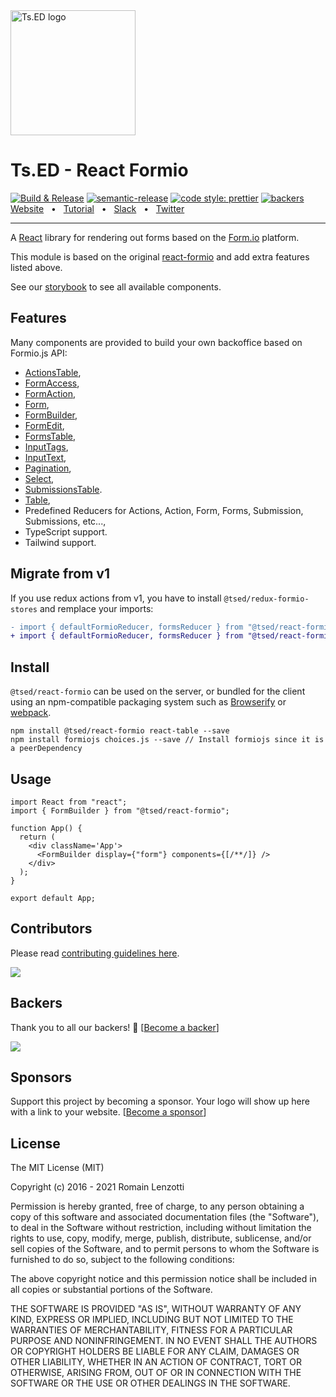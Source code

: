 
<Meta title="Getting started" />

<div className="flex items-center justify-center pb-5">
  <a href="https://tsed.io" target="_blank"><img className="overflow-hidden block"
                                                 src="https://tsed.io/tsed-og.png" width="200" alt="Ts.ED logo"/></a>
</div>

<div className="text-center pb-5">
  <h1>Ts.ED - React Formio</h1>

  <div className="flex items-center justify-center gap-3">
    <a href="https://github.com/tsedio/tsed-formio/actions/workflows/build.yml"><img
      src="https://github.com/tsedio/tsed-formio/actions/workflows/build.yml/badge.svg" alt="Build & Release"/></a>
    <a href="https://github.com/semantic-release/semantic-release"><img
      src="https://img.shields.io/badge/%20%20%F0%9F%93%A6%F0%9F%9A%80-semantic--release-e10079.svg"
      alt="semantic-release"/></a>
    <a href="https://github.com/prettier/prettier"><img
      src="https://img.shields.io/badge/code_style-prettier-ff69b4.svg?style=flat-square"
      alt="code style: prettier"/></a>
    <a href="https://opencollective.com/tsed"><img src="https://opencollective.com/tsed/tiers/badge.svg" alt="backers"/></a>
  </div>
</div>

<div className="text-center pb-5">
  <a href="https://tsed.io/">Website</a>
  <span>&nbsp;&nbsp;•&nbsp;&nbsp;</span>
  <a href="https://tsed.io/tutorials/prisma.html">Tutorial</a>
  <span>&nbsp;&nbsp;•&nbsp;&nbsp;</span>
  <a href="https://api.tsed.io/rest/slack/tsedio/tsed">Slack</a>
  <span>&nbsp;&nbsp;•&nbsp;&nbsp;</span>
  <a href="https://twitter.com/TsED_io">Twitter</a>
</div>

<hr/>

A [React](http://facebook.github.io/react/) library for rendering out forms based on the [Form.io](https://www.form.io)
platform.

This module is based on the original [react-formio](https://github.com/formio/react-formio) and add extra features
listed above.

See our [storybook](https://formio.tsed.io/) to see all available components.

## Features

Many components are provided to build your own backoffice based on Formio.js API:

- [ActionsTable](/story/reactformio-actionstable--sandbox),
- [FormAccess](/story/reactformio-formaccess--sandbox),
- [FormAction](/story/reactformio-formaction--sandbox),
- [Form](/docs/documentation-form--docs),
- [FormBuilder](/docs/documentation-formbuilder--docs),
- [FormEdit](/docs/documentation-formedit--docs),
- [FormsTable](/docs/documentation-formstable--docs),
- [InputTags](/story/reactformio-inputtags--sandbox),
- [InputText](/story/reactformio-inputtext--sandbox),
- [Pagination](/story/reactformio-pagination--sandbox),
- [Select](/story/reactformio-select--sandbox),
- [SubmissionsTable](/docs/documentation-submissionstable--docs).
- [Table](/story/reactformio-table--sandbox),
- Predefined Reducers for Actions, Action, Form, Forms, Submission, Submissions, etc...,
- TypeScript support.
- Tailwind support.

## Migrate from v1

If you use redux actions from v1, you have to install `@tsed/redux-formio-stores` and remplace your imports:

```diff
- import { defaultFormioReducer, formsReducer } from "@tsed/react-formio";
+ import { defaultFormioReducer, formsReducer } from "@tsed/react-formio-stores";
```

## Install

`@tsed/react-formio` can be used on the server, or bundled for the client using an
npm-compatible packaging system such as [Browserify](http://browserify.org/) or
[webpack](http://webpack.github.io/).

```
npm install @tsed/react-formio react-table --save
npm install formiojs choices.js --save // Install formiojs since it is a peerDependency
```

## Usage

```tsx
import React from "react";
import { FormBuilder } from "@tsed/react-formio";

function App() {
  return (
    <div className='App'>
      <FormBuilder display={"form"} components={[/**/]} />
    </div>
  );
}

export default App;
```

<Canvas of={FormBuilderStories.Sandbox} />

## Contributors

Please read [contributing guidelines here](./CONTRIBUTING.md).

<a href="https://github.com/TypedProject/tsed/graphs/contributors"><img
  src="https://opencollective.com/tsed/contributors.svg?width=890"/></a>

## Backers

Thank you to all our backers! 🙏 [[Become a backer](https://opencollective.com/tsed#backer)]

<a href="https://opencollective.com/tsed#backers" target="_blank"><img
  src="https://opencollective.com/tsed/tiers/backer.svg?width=890"/></a>

## Sponsors

Support this project by becoming a sponsor. Your logo will show up here with a link to your
website. [[Become a sponsor](https://opencollective.com/tsed#sponsor)]

## License

The MIT License (MIT)

Copyright (c) 2016 - 2021 Romain Lenzotti

Permission is hereby granted, free of charge, to any person obtaining a copy of this software and associated
documentation files (the "Software"), to deal in the Software without restriction, including without limitation the
rights to use, copy, modify, merge, publish, distribute, sublicense, and/or sell copies of the Software, and to permit
persons to whom the Software is furnished to do so, subject to the following conditions:

The above copyright notice and this permission notice shall be included in all copies or substantial portions of the
Software.

THE SOFTWARE IS PROVIDED "AS IS", WITHOUT WARRANTY OF ANY KIND, EXPRESS OR IMPLIED, INCLUDING BUT NOT LIMITED TO THE
WARRANTIES OF MERCHANTABILITY, FITNESS FOR A PARTICULAR PURPOSE AND NONINFRINGEMENT. IN NO EVENT SHALL THE AUTHORS OR
COPYRIGHT HOLDERS BE LIABLE FOR ANY CLAIM, DAMAGES OR OTHER LIABILITY, WHETHER IN AN ACTION OF CONTRACT, TORT OR
OTHERWISE, ARISING FROM, OUT OF OR IN CONNECTION WITH THE SOFTWARE OR THE USE OR OTHER DEALINGS IN THE SOFTWARE.

